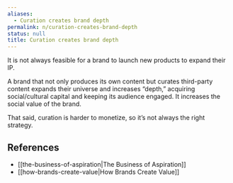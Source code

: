 ```yaml
---
aliases:
  - Curation creates brand depth
permalink: n/curation-creates-brand-depth
status: null
title: Curation creates brand depth
---
```

It is not always feasible for a brand to launch new products to expand their IP.

A brand that not only produces its own content but curates third-party content expands their universe and increases “depth,” acquiring social/cultural capital and keeping its audience engaged. It increases the social value of the brand.

That said, curation is harder to monetize, so it’s not always the right strategy.

## References

- [[the-business-of-aspiration|The Business of Aspiration]]
- [[how-brands-create-value|How Brands Create Value]]
